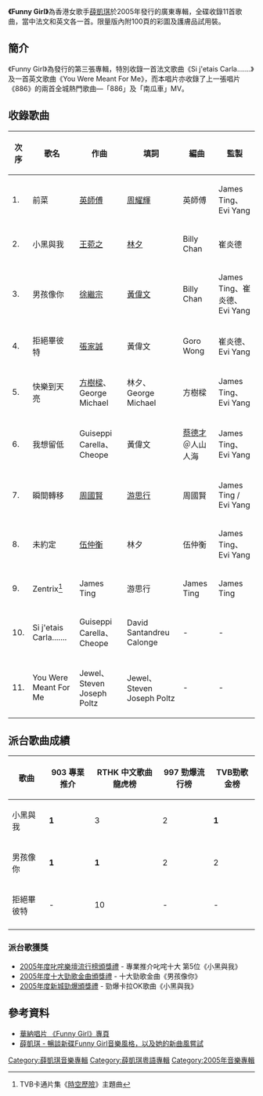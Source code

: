 {{No footnotes|time=2012-02-11T18:30:04+00:00}}
{{Primarysources|time=2012-02-11T18:30:04+00:00}}
{{Infobox album
| name       = Funny Girl
| type       = [[專輯|專輯]]
| artist     = [[薛凱琪|薛凱琪]]
| cover      = 薛凱琪 Funny Girl.jpg
| recorded   = 
<!-- 未知參數 | background = green -->
| released   = 2005年4月21日
| genre      = 粵語流行
| label      = [[華納唱片|華納唱片]]
| length     = 
| producer   = James Ting <br> Evi Yang <br> 崔炎德
| reviews    = 
| prev_title = [[886_AVCD_Single|886 AVCD Single]]
| prev_year  = 2004
| next_title = [[ME_(薛凱琪專輯)|ME]]
| next_year  = 2005
}}
'''《Funny Girl》'''為香港女歌手[[薛凱琪|薛凱琪]]於2005年發行的廣東專輯，全碟收錄11首歌曲，當中法文和英文各一首。限量版內附100頁的彩圖及護膚品試用裝。

==簡介==
《Funny Girl》為發行的第三張專輯，特別收錄一首法文歌曲《Si j'etais Carla.......》及一首英文歌曲《You Were Meant For Me》，而本唱片亦收錄了上一張唱片《886》的兩首全城熱門歌曲—「886」及「南瓜車」MV。 

==收錄歌曲==
{| class="wikitable"
|-
!次序
!歌名
!作曲
!填詞
!編曲
!監製
|-
| 1. || 前菜 || [[英師傅|英師傅]] || [[周耀輝|周耀輝]] || 英師傅 || James Ting、Evi Yang  
|-
| 2. || 小黑與我 || [[王菀之|王菀之]] || [[林夕|林夕]] || Billy Chan || 崔炎德
|-
| 3. || 男孩像你 || [[徐繼宗|徐繼宗]] || [[黃偉文|黃偉文]] || Billy Chan || James Ting、崔炎德、Evi Yang  
|-
| 4. || 拒絕畢彼特 || [[張家誠|張家誠]] || 黃偉文 || Goro Wong || 崔炎德、Evi Yang 
|-
| 5. || 快樂到天亮 || [[方樹樑|方樹樑]]、George Michael || 林夕、George Michael  || 方樹樑 || James Ting、Evi Yang 
|-
| 6. || 我想留低 || Guiseppi Carella、Cheope || 黃偉文 || [[蔡德才|蔡德才]]＠人山人海 || James Ting、Evi Yang   
|-
| 7. || 瞬間轉移 || [[周國賢|周國賢]] || [[游思行|游思行]] || 周國賢 || James Ting / Evi Yang 
|-
| 8. || 未約定 || [[伍仲衡|伍仲衡]] || 林夕 || 伍仲衡 || James Ting、Evi Yang 
|-
| 9. || Zentrix<ref>TVB卡通片集《[[時空歷險|時空歷險]]》主題曲</ref>  || James Ting || 游思行 || James Ting || James Ting 
|-
| 10. || Si j'etais Carla....... || Guiseppi Carella、Cheope || David Santandreu Calonge || - || -
|-
| 11. || You Were Meant For Me || Jewel、Steven Joseph Poltz || Jewel、Steven Joseph Poltz || - || - 
|}

==派台歌曲成績==
{| class="wikitable"
|-
!歌曲||903 專業推介||RTHK 中文歌曲龍虎榜||997 勁爆流行榜 || TVB勁歌金榜
|-
| 小黑與我 || '''1''' || 3 || 2||'''1''' 
|-
| 男孩像你 || '''1''' || '''1''' || 2 ||2
|-
| 拒絕畢彼特 || - || 10 || - ||-
|-
|}

===派台歌獲獎===
*[[2005年度叱咤樂壇流行榜頒獎禮|2005年度叱咤樂壇流行榜頒獎禮]] - 專業推介叱咤十大 第5位《小黑與我》
*[[2005年度十大勁歌金曲頒獎禮|2005年度十大勁歌金曲頒獎禮]] - 十大勁歌金曲《男孩像你》
*[[2005年度新城勁爆頒獎禮|2005年度新城勁爆頒獎禮]] - 勁爆卡拉OK歌曲《小黑與我》

==參考資料==
{{Reflist}}
*[https://web.archive.org/web/20110830222652/http://www.warnermusic.com.hk/FunnyGirl/ 華納唱片 《Funny Girl》專頁]
*[http://www.youtube.com/watch?v=Y8N3Z-D7p64 薛凱琪 - 暢談新碟Funny Girl音樂風格，以及她的新曲風嘗試]{{Wayback|url=http://www.youtube.com/watch?v=Y8N3Z-D7p64|date=20190216041134}}

{{薛凱琪}}
[[Category:薛凱琪音樂專輯|Category:薛凱琪音樂專輯]]
[[Category:薛凱琪粵語專輯|Category:薛凱琪粵語專輯]]
[[Category:2005年音樂專輯|Category:2005年音樂專輯]]